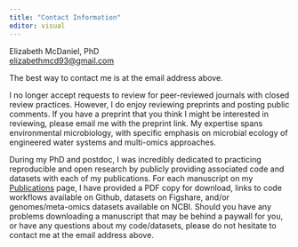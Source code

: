 ```yaml
---
title: "Contact Information"
editor: visual
---
```


Elizabeth McDaniel, PhD\
[elizabethmcd93\@gmail.com](mailto:%20elizabethmcd93@gmail.com)\

The best way to contact me is at the email address above.

I no longer accept requests to review for peer-reviewed journals with closed review practices. However, I do enjoy reviewing preprints and posting public comments. If you have a preprint that you think I might be interested in reviewing, please email me with the preprint link. My expertise spans environmental microbiology, with specific emphasis on microbial ecology of engineered water systems and multi-omics approaches.

During my PhD and postdoc, I was incredibly dedicated to practicing reproducible and open research by publicly providing associated code and datasets with each of my publications. For each manuscript on my [Publications](https://elizabethmcd.github.io/publications/) page, I have provided a PDF copy for download, links to code workflows available on Github, datasets on Figshare, and/or genomes/meta-omics datasets available on NCBI. Should you have any problems downloading a manuscript that may be behind a paywall for you, or have any questions about my code/datasets, please do not hesitate to contact me at the email address above.
